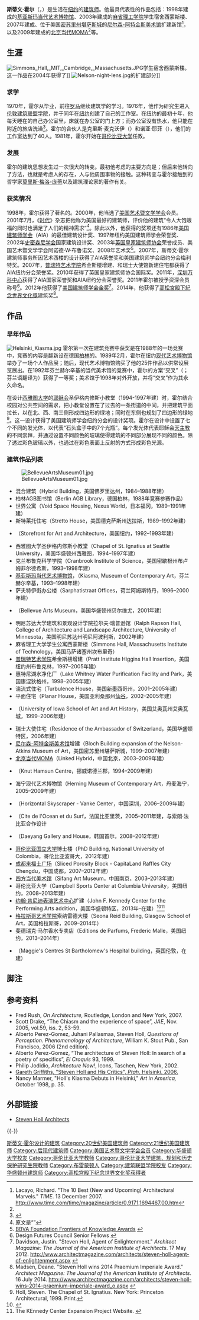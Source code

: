 {{noteTA
|1=zh-cn:斯蒂文·霍尔; zh-hk:史提芬·荷; zh-tw:史蒂芬·霍爾;
|2=zh-cn:斯蒂文; zh-hk:史提芬; zh-tw:史蒂芬;
|3=zh-cn:霍尔; zh-hk:荷; zh-tw:霍爾;
}}
{{Infobox architect
|name                 = 斯蒂文·霍尔
|native_name          = Steven Holl
|image                = Steven Holl.jpg
|image_size           = <!-- if image is smaller than 250px -->
|caption              = 2008年的斯蒂文·霍尔
|nationality          = {{USA}}
|birth_date           = {{Birth date and age|1947|12|9|mf=y}}
|birth_place          = {{USA}}[[华盛顿州|华盛顿州]][[布雷默顿|布雷默顿]]
|death_date           = 
|death_place          = 
|alma_mater           = [[华盛顿大学|华盛顿大学]]<br>[[建筑联盟学院|建筑联盟学院]]
|practice             = 
|significant_buildings= [[基亚斯玛当代艺术博物馆|基亚斯玛当代艺术博物馆]]、[[尼尔森-阿特金斯美术馆|尼尔森-阿特金斯美术馆]]、[[北京当代MOMA|北京当代MOMA]]、{{link-en|哈姆生中心|Knut Hamsun Centre}}
|significant_projects = 
|significant_design   = 
|awards               = {{link-en|阿尔瓦·阿尔托奖|Alvar Aalto Medal}}<small>（1998年）</small> <br>{{link-en|BBVA基金会前沿奖|BBVA Foundation Frontiers of Knowledge Award}}<small>（2008年）</small><br>[[美国建筑师学会金奖|美国建筑师学会金奖]]<small>（2012年）</small><br>[[高松宮殿下紀念世界文化獎|高松宮殿下紀念世界文化獎]]<small>（2014年）</small> 
}}

'''斯蒂文·霍尔'''（{{lang-en|'''Steven Holl'''}}，{{bd|1947年|12月9日}}）是生活在[[纽约|纽约]]的[[建筑师|建筑师]]。他最具代表性的作品包括：1998年建成的[[基亚斯玛当代艺术博物馆|基亚斯玛当代艺术博物馆]]、2003年建成的[[麻省理工学院|麻省理工学院]]学生宿舍西蒙斯楼、2007年建成、位于美国[[密苏里州|密苏里州]][[堪萨斯城_(密苏里州)|堪萨斯城]]的[[尼尔森-阿特金斯美术馆|尼尔森-阿特金斯美术馆]]扩建新馆<ref name=Time>Lacayo, Richard. "The 10 Best (New and Upcoming) Architectural Marvels." ''TIME''. 13 December 2007. http://www.time.com/time/magazine/article/0,9171,1694467,00.htm{{dead link|date=2017年12月 |bot=InternetArchiveBot |fix-attempted=yes }}</ref>，以及2009年建成的[[北京当代MOMA|北京当代MOMA]]<ref name=Time/>等。

== 生涯 ==
[[File:Simmons_Hall,_MIT,_Cambridge,_Massachusetts.JPG|thumb]]学生宿舍西蒙斯楼。这一作品在2004年获得了{{link-en|哈尔斯顿·帕克奖|Harleston Parker Medal}}]]
[[File:Nelson-night-lens.jpg|right]]的扩建部分]]

=== 求学 ===
1970年，霍尔从{{link-en|华盛顿大学建成环境学院|University of Washington College of Built Environments|华盛顿大学}}毕业，前往[[罗马|罗马]]继续建筑学的学习。1976年，他作为研究生进入[[伦敦|伦敦]][[建筑联盟学院|建筑联盟学院]]，并于同年在[[纽约|纽约]]创建了自己的工作室。在纽约的最初十年，他每天睡在的自己办公室里，床就在办公室的门上方；而办公室没有热水，他只能在附近{{link-en|纽约基督教青年会|YMCA of Greater New York|基督教青年会}}的旅店洗澡<ref name=nydn>{{cite news |last=Sheftell |first=Jason |date=12 November 2010 |title=Get ready New York - Architect Steven Holl brings his brilliant award-winning designs to the city |url=http://www.nydailynews.com/life-style/real-estate/ready-new-york-architect-steven-holl-brings-brilliant-award-winning-designs-city-article-1.455539 |newspaper=New York Daily News |location=New York |access-date=2016-07-17 |archive-date=2016-08-17 |archive-url=https://web.archive.org/web/20160817033629/http://www.nydailynews.com/life-style/real-estate/ready-new-york-architect-steven-holl-brings-brilliant-award-winning-designs-city-article-1.455539 |dead-url=no }}</ref>。霍尔的合伙人是克里斯·麦克沃伊（{{lang|en|Chris McVoy}}）和诺亚·耶菲（{{lang|en|Noah Yaffe}}），他们的工作室达到了40人。1981年，霍尔开始在[[哥伦比亚大学|哥伦比亚大学]]任教。

=== 发展 ===
霍尔的建筑思想发生过一次很大的转变。最初他考虑的主要方向是{{link-en|建筑类型学|Typology (urban planning and architecture)|类型学}}；但后来他转向了{{link-en|建筑现象学|Phenomenology (architecture)|现象学}}方法，也就是考虑人的存在，人与他周围事物的接触。这种转变与霍尔接触到的哲学家[[莫里斯·梅洛-庞蒂|莫里斯·梅洛-庞蒂]]以及建筑理论家{{link-en|尤哈尼·帕拉斯玛|Juhani Pallasmaa}}的著作有关。

=== 获奖情况 ===
1998年，霍尔获得了著名的{{link-en|阿尔瓦·阿尔托奖|Alvar Aalto Medal}}。2000年，他当选了[[美国艺术暨文学学会|美国艺术暨文学学会]]会员。2001年7月，《[[时代杂志|时代]]》杂志把他称为美国最好的建筑师，评价他的建筑“令人大饱眼福的同时也满足了人们的精神需求”<ref>原文是“{{lang|en|satisfy the spirit as well as the eye}}”</ref>。除此以外，他获得的奖项还有1986年[[美国建筑师学会|美国建筑师学会]]（AIA）的最佳建筑设计奖、1997年纽约美国建筑师学会荣誉奖、2002年[[史密森尼学会|史密森尼学会]]{{link-en|库珀－休伊特国家设计博物馆|Cooper-Hewitt, National Design Museum|库珀－休伊特}}国家建筑设计奖、2003年[[英国皇家建筑师协会|英国皇家建筑师协会]]荣誉成员、美国艺术暨文学学会阿诺德·W·布鲁诺奖、2008年{{link-en|BBVA基金会前沿奖|BBVA Foundation Frontiers of Knowledge Award}}艺术奖<ref>[http://www.fbbva.es/TLFU/tlfu/ing/noticias/fichanoticia/index.jsp?codigo=451 BBVA Foundation Frontiers of Knowledge Awards] {{webarchive|url=https://web.archive.org/web/20100326232553/http://www.fbbva.es/TLFU/tlfu/ing/noticias/fichanoticia/index.jsp?codigo=451 |date=2010-03-26 }}</ref>。2007年，斯蒂文·霍尔建筑师事务所因{{link-en|艾奥瓦大学艺术和艺术史系|University of Iowa School of Art and Art History}}艺术西楼的设计获得了AIA荣誉奖和美国建筑师学会纽约分会梅利特奖。2007年，[[普瑞特艺术学院|普瑞特艺术学院]]希金斯楼增建、和瑞士大使馆新建住宅都获得了AIA纽约分会荣誉奖。2010年{{link-en|海宁现代艺术博物馆|Herning Museum of Contemporary Art}}获得了英国皇家建筑师协会国际奖。2011年，[[深圳万科中心|深圳万科中心]]获得了AIA国家荣誉奖和AIA纽约分会荣誉奖。2011年霍尔被授予{{link-en|未来设计协会|Design Futures Council}}资深会员称号<ref>Design Futures Council Senior Fellows {{cite web|url=http://www.di.net/about/senior_fellows/ |title=存档副本 |accessdate=2015-03-16 |deadurl=yes |archiveurl=https://web.archive.org/web/20071106072349/http://www.di.net/about/senior_fellows/ |archivedate=2007-11-06 }}</ref>。2012年他获得了[[美国建筑师学会金奖|美国建筑师学会金奖]]<ref>Davidson, Justin. "Steven Holl, Agent of Enlightenment." ''Architect Magazine: The Journal of the American Institute of Architects''. 17 May 2012. http://www.architectmagazine.com/architects/steven-holl-agent-of-enlightenment.aspx {{Wayback|url=http://www.architectmagazine.com/architects/steven-holl-agent-of-enlightenment.aspx |date=20150310114445 }}</ref>。2014年，他获得了[[高松宮殿下紀念世界文化獎|高松宮殿下紀念世界文化獎]]建筑奖<ref>Madsen, Deane. "Steven Holl wins 2014 Praemium Imperiale Award." ''Architect Magazine: The Journal of the American Institute of Architects''. 16 July 2014. http://www.architectmagazine.com/architects/steven-holl-wins-2014-praemium-imperiale-award_o.aspx {{Wayback|url=http://www.architectmagazine.com/architects/steven-holl-wins-2014-praemium-imperiale-award_o.aspx |date=20141129035203 }}</ref>。

== 作品 ==
=== 早年作品 ===
[[Image:Helsinki_Kiasma.jpg|thumb]]
霍尔第一次在建筑竞赛中获奖是在1988年的一场竞赛中，竞赛的内容是翻新设在德国[[柏林|柏林]]的{{link-en|美国记忆图书馆|Amerika-Gedenkbibliothek}}。1989年2月，霍尔在纽约[[现代艺术博物馆|现代艺术博物馆]]举办了一场个人作品展；随后，现代艺术博物馆购买了他的25件作品以供常设展览展出。在1992年芬兰赫尔辛基的当代美术馆的竞赛中，霍尔的方案“交叉”（{{lang|en|Chiasma}}；芬兰语翻译为{{lang|fi|Kiasma}}）获得了一等奖；美术馆于1998年对外开放，并将“交叉”作为其永久命名。

在设计[[西雅图大学|西雅图大学]]的[[耶稣会|耶稣会]]圣伊格内修斯小教堂（1994-1997年建）时，霍尔结合校园对公共空间的需求，把小教堂设置在了过去的一条街道的中间，并把建筑平面拉长，以在北、西、南三侧形成四边形的绿地；同时在东侧也规划了四边形的绿地<ref>Holl, Steven. The Chapel of St. Ignatius. New York: Princeton Architectural, 1999. Print.</ref>。这一设计获得了美国建筑师学会纽约分会的设计奖项。霍尔在设计中设置了七个不同的发光体，以代表“石头盒子中的7个光瓶”。每个发光体代表耶稣会[[天主教|天主教]]的不同崇拜，并通过设置不同颜色的玻璃使得建筑的不同部分展现不同的颜色。除了透过彩色玻璃以外，也通过在彩色表面上反射的方式形成彩色光源。

=== 建筑作品列表 ===
[[File:BellevueArtsMuseum01.jpg|thumb]]
* 混合建筑（Hybrid Building，美国佛罗里达州{{link-en|佛罗里达州海滨区|Seaside, Florida|海滨区}}，1984–1988年建）
* 柏林AGB图书馆（Berlin AGB Library，德国柏林，1988年竞赛参赛作品）
* 世界公寓（Void Space Housing, Nexus World，日本福冈，1989–1991年建）
* 斯特莱托住宅（Stretto House，美国德克萨斯州达拉斯，1989–1992年建）
* {{link-en|艺术与建筑商店|Storefront for Art and Architecture}}（Storefront for Art and Architecture，美国纽约，1992–1993年建）
* 西雅图大学圣伊格内修斯小教堂（Chapel of St. Ignatius at Seattle University，美国华盛顿州西雅图，1994–1997年建）
* 克兰布鲁克科学学院（Cranbrook Institute of Science，美国密歇根州布卢姆菲尔德希斯，1993–1998年建）
* [[基亚斯玛当代艺术博物馆|基亚斯玛当代艺术博物馆]]，（Kiasma, Museum of Contemporary Art，芬兰赫尔辛基，1993–1998年建）
* 萨夫特伊街办公楼（Sarphatistraat Offices，荷兰阿姆斯特丹，1996–2000年建）
* {{link-en|贝尔维尤美术馆|Bellevue Arts Museum}}（Bellevue Arts Museum，美国华盛顿州贝尔维尤，2001年建）
* 明尼苏达大学建筑和景观设计学院拉尔夫·瑞普逊馆（Ralph Rapson Hall, College of Architecture and Landscape Architecture, University of Minnesota，美国明尼苏达州明尼阿波利斯，2002年建）
* 麻省理工大学学生公寓西蒙斯楼（Simmons Hall, Massachusetts Institute of Technology，美国马萨诸塞州坎布里奇）
* [[普瑞特艺术学院|普瑞特艺术学院]]希金斯楼增建（Pratt Institute Higgins Hall Insertion，美国纽约州布鲁克林，1997–2005年建）
* 惠特尼湖水净化厂（Lake Whitney Water Purification Facility and Park，美国康涅狄格州，1998–2005年建）
* 湍流式住宅（Turbulence House，美国新墨西哥州，2001–2005年建）
* 平面住宅（Planar House，美国亚利桑那州[[仙谷_(亚利桑那州)|仙谷]]，2002–2005年建）
* {{link-en|艾奥瓦大学艺术和艺术史系|University of Iowa School of Art and Art History}}（University of Iowa School of Art and Art History，美国艾奥瓦州艾奥瓦城，1999–2006年建）
* 瑞士大使住宅（Residence of the Ambassador of Switzerland，美国华盛顿特区，2006年建）
* [[尼尔森-阿特金斯美术馆|尼尔森-阿特金斯美术馆]]增建（Bloch Building expansion of the Nelson-Atkins Museum of Art，美国密苏里州堪萨斯城，1999–2007年建）
* [[北京当代MOMA|北京当代MOMA]]（Linked Hybrid，中国北京，2003–2009年建）
* {{link-en|哈姆生中心|Knut Hamsun Centre}} （Knut Hamsun Centre，挪威诺德兰郡，1994–2009年建）
* 海宁现代艺术博物馆（Herning Museum of Contemporary Art，丹麦海宁，2005–2009年建）
* {{link-en|深圳万科中心|Horizontal Skyscraper - Vanke Center}}（Horizontal Skyscraper - Vanke Center，中国深圳，2006–2009年建）
* {{link-en|海洋冲浪博物馆|Cite de l'Ocean et du Surf}}（Cite de l'Ocean et du Surf，法国比亚里茨，2005–2011年建，与索朗·法比亚合作设计
* {{link-en|大洋美术馆和住宅|Daeyang Gallery and House}}（Daeyang Gallery and House，韩国首尔，2008–2012年建）
* [[哥伦比亚国立大学|哥伦比亚国立大学]]博士楼（PhD Building, National University of Colombia，哥伦比亚波哥大，2012年建）
* [[成都来福士广场|成都来福士广场]]（Sliced Porosity Block - CapitaLand Raffles City Chengdu，中国成都，2007–2012年建）
* [[四方当代美术馆|四方当代美术馆]]（Sifang Art Museum，中国南京，2003–2013年建）
* 哥伦比亚大学{{link-en|坎贝尔体育中心|Campbell Sports Center}}（Campbell Sports Center at Columbia University，美国纽约，2008–2013年建）
* [[约翰·肯尼迪表演艺术中心|约翰·肯尼迪表演艺术中心]]扩建（John F. Kennedy Center for the Performing Arts addition，美国华盛顿特区，2013年–在建）<ref>{{cite web|url=http://www.kansascity.com/2013/04/04/4162441/kc-firm-bnim-will-help-design.html#storylink=cpy |title=KC firm BNIM will help design $100 million expansion of Kennedy Center |publisher=KansasCity.com |date= |accessdate=2013-04-05 |deadurl=yes |archiveurl=https://web.archive.org/web/20130406142029/http://www.kansascity.com/2013/04/04/4162441/kc-firm-bnim-will-help-design.html |archivedate=2013-04-06 }}</ref><ref>The KEnnedy Center Expansion Project Website. {{cite web |url=http://www.kennedy-center.org/explorer/interactives/expansion/ |title=存档副本 |accessdate=2013-08-07  |deadurl=yes |archiveurl=https://web.archive.org/web/20130728044002/http://www.kennedy-center.org/explorer/interactives/expansion/ |archivedate=2013-07-28 }}</ref>
* [[格拉斯哥艺术学院|格拉斯哥艺术学院]]索纳雷德大楼（Seona Reid Building, Glasgow School of Art，英国格拉斯哥，2009–2014年）
* 斐德瑞克·马尔香水专卖店（Editions de Parfums, Frederic Malle，美国纽约，2013–2014年）
* {{link-en|马吉医疗中心|Maggie's Centres}}（Maggie's Centres St Bartholomew's Hospital building，英国伦敦，在建）

== 脚注 ==
{{reflist}}

== 参考资料 ==
*Fred Rush, ''On Architecture,'' Routledge, London and New York, 2007.
*Scott Drake, “The Chiasm and the experience of space”, ''JAE'', Nov. 2005, vol.59, iss. 2, 53-59.
*Alberto Perez-Gomez, Juhani Pallasmaa, Steven Holl, ''Questions of Perception. Phenomenology of Architecture'', William K. Stout Pub., San Francisco, 2006 (2nd edition).
*Alberto Perez-Gomez, “The architecture of Steven Holl: In search of a poetry of specifics”, ''El Croquis'' 93, 1999.
*Philip Jodidio, ''Architecture Now!'', Icons, Taschen, New York, 2002.
*[https://web.archive.org/web/20160111072803/http://www.academia.edu/6332579/Steven_Holl_and_His_Critics Gareth Griffiths, "Steven Holl and His Critics", ''Ptah'', Helsinki, 2006.]
*Nancy Marmer, "Holl's Kiasma Debuts in Helsinki," ''Art in America,'' October 1998, p. 35.

== 外部链接 ==
{{Commons category|Steven Holl}}
* {{en}} [http://www.stevenholl.com Steven Holl Architects] {{Wayback|url=http://www.stevenholl.com/ |date=20140209224827 }}

{{-}}
{{高松宫殿下纪念世界文化奖获得者|architecture}}
{{Authority control}}
{{DEFAULTSORT:Holl, Steven}}

[[Category:斯蒂文·霍尔设计的建筑|]]
[[Category:20世纪美国建筑师|Category:20世纪美国建筑师]]
[[Category:21世纪美国建筑师|Category:21世纪美国建筑师]]
[[Category:后现代建筑师|Category:后现代建筑师]]
[[Category:美国艺术暨文学学会会员|Category:美国艺术暨文学学会会员]]
[[Category:华盛顿大学校友|Category:华盛顿大学校友]]
[[Category:哥伦比亚大学教师|Category:哥伦比亚大学教师]]
[[Category:哥伦比亚大学建筑、规划和历史保护研究生院教师|Category:哥伦比亚大学建筑、规划和历史保护研究生院教师]]
[[Category:布雷蒙顿人|Category:布雷蒙顿人]]
[[Category:建筑联盟学院校友|Category:建筑联盟学院校友]]
[[Category:华盛顿州建筑师|Category:华盛顿州建筑师]]
[[Category:高松宫殿下纪念世界文化奖获得者|Category:高松宫殿下纪念世界文化奖获得者]]